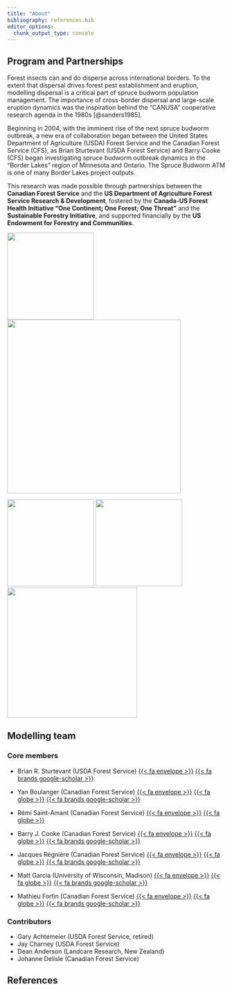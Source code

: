 ```yaml
---
title: "About"
bibliography: references.bib
editor_options: 
  chunk_output_type: console
---
```


## Program and Partnerships

Forest insects can and do disperse across international borders.
To the extent that dispersal drives forest pest establishment and eruption, modelling dispersal is a critical part of spruce budworm population management.
The importance of cross-border dispersal and large-scale eruption dynamics was the inspiration behind the "CANUSA" cooperative research agenda in the 1980s [@sanders1985].

Beginning in 2004, with the imminent rise of the next spruce budworm outbreak, a new era of collaboration began between the United States Department of Agriculture (USDA) Forest Service and the Canadian Forest Service (CFS), as Brian Sturtevant (USDA Forest Service) and Barry Cooke (CFS) began investigating spruce budworm outbreak dynamics in the "Border Lakes" region of Minnesota and Ontario.
The Spruce Budworm ATM is one of many Border Lakes project outputs.

This research was made possible through partnerships between the **Canadian Forest Service** and the **US Department of Agriculture Forest Service Research & Development**, fostered by the **Canada-US Forest Health Initiative "One Continent; One Forest; One Threat"** and the **Sustainable Forestry Initiative**, and supported financially by the **US Endowment for Forestry and Communities**.

:::{.logo-container}
[![](images/nrcan-cfs.png){width="200"}](https://natural-resources.canada.ca/corporate/corporate-overview/canadian-forest-service)
[![](images/usfs.png){width="400"}](https://research.fs.usda.gov/)

[![](images/uw-mad.png){width="200"}](https://www.wisc.edu/)
[![](images/SFI_00001_new.svg){width="200"}](https://forests.org/)
[![](images/use_logo-01.png){width="300"}](https://www.usendowment.org/)
:::

## Modelling team

### Core members

-   Brian R. Sturtevant (USDA Forest Service)
[{{< fa envelope >}}](mailto:brian.r.sturtevant@usda.gov)
[{{< fa brands google-scholar >}}](https://scholar.google.ca/citations?user=gEmEYccAAAAJ&hl=en)

-   Yan Boulanger (Canadian Forest Service)
[{{< fa envelope >}}](mailto:yan.boulanger@nrcan-rncan.gc.ca)
[{{< fa globe >}}](https://cfs.nrcan.gc.ca/employees/read/yboulang)
[{{< fa brands google-scholar >}}](https://scholar.google.com/citations?user=WKzNUQsAAAAJ&hl=en)

-   Rémi Saint-Amant (Canadian Forest Service)
[{{< fa envelope >}}](mailto:remi.saint-amant@nrcan-rncan.gc.ca)
[{{< fa globe >}}](https://cfs.nrcan.gc.ca/employees/read/rstamant)

-   Barry J. Cooke (Canadian Forest Service)
[{{< fa envelope >}}](mailto:barry.cooke@nrcan-rncan.gc.ca)
[{{< fa globe >}}](https://cfs.nrcan.gc.ca/employees/read/bcooke)
[{{< fa brands google-scholar >}}](https://scholar.google.com/citations?user=M07Zbt4AAAAJ&hl=en)

-   Jacques Régnière (Canadian Forest Service)
[{{< fa envelope >}}](mailto:jacques.regniere@nrcan-rncan.gc.ca)
[{{< fa globe >}}](https://cfs.nrcan.gc.ca/employees/read/jregnier)
[{{< fa brands google-scholar >}}](https://scholar.google.com/citations?user=5WY6xsYAAAAJ&hl=fr)

-   Matt Garcia (University of Wisconsin, Madison)
[{{< fa envelope >}}](mailto:megarcia@wisc.edu)
[{{< fa globe >}}](http://matthewgarcia.tech/)
[{{< fa brands google-scholar >}}](https://scholar.google.com/citations?user=rBTszmoAAAAJ&hl=en)

-   Mathieu Fortin (Canadian Forest Service)
[{{< fa envelope >}}](mailto:mathieu.fortin@nrcan-rncan.gc.ca)
[{{< fa globe >}}](https://cfs.nrcan.gc.ca/employees/read/matforti)
[{{< fa brands google-scholar >}}](https://scholar.google.com/citations?user=XQ__SQoAAAAJ&hl=fr)

### Contributors

- Gary Achtemeier (USDA Forest Service, retired) 
- Jay Charney (USDA Forest Service)
- Dean Anderson (Landcare Research, New Zealand)
- Johanne Delisle (Canadian Forest Service)

## References

<!-- bibliography is automatically generated; do not edit by hand -->

::: {#refs}
:::
